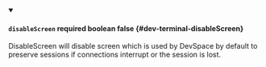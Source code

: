 
<details className="config-field" data-expandable="false" open>
<summary>

#### `disableScreen` <span class="config-field-required" data-required="false">required</span> <span class="config-field-type">boolean</span> <span class="config-field-default">false</span> <span class="config-field-enum"></span> {#dev-terminal-disableScreen}

DisableScreen will disable screen which is used by DevSpace by default to preserve
sessions if connections interrupt or the session is lost.

</summary>



</details>
